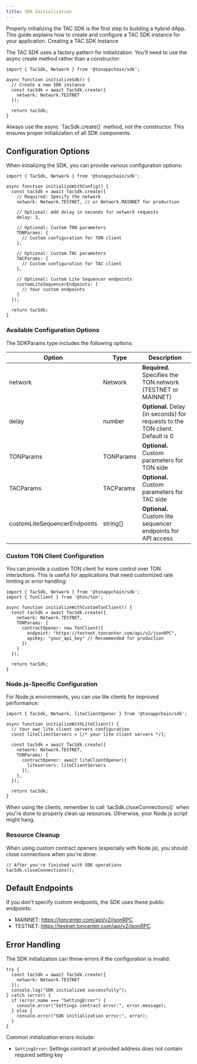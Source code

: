```yaml
---
title: SDK Initialization
---
```


Properly initializing the TAC SDK is the first step to building a hybrid dApp. This guide explains how to create and configure a TAC SDK instance for your application.
Creating a TAC SDK Instance

The TAC SDK uses a factory pattern for initialization. You'll need to use the async create method rather than a constructor:

```tsx
import { TacSdk, Network } from '@tonappchain/sdk';

async function initializeSdk() {
  // Create a new SDK instance
  const tacSdk = await TacSdk.create({
    network: Network.TESTNET
  });
  
  return tacSdk;
}
```
<Note>
  Always use the async `TacSdk.create()` method, not the constructor. This ensures proper initialization of all SDK components.
</Note>

## Configuration Options

When initializing the SDK, you can provide various configuration options:

```tsx
import { TacSdk, Network } from '@tonappchain/sdk';

async function initializeWithConfig() {
  const tacSdk = await TacSdk.create({
    // Required: Specify the network
    network: Network.TESTNET, // or Network.MAINNET for production
    
    // Optional: Add delay in seconds for network requests
    delay: 3,
    
    // Optional: Custom TON parameters
    TONParams: {
      // Custom configuration for TON client
    },
    
    // Optional: Custom TAC parameters
    TACParams: {
      // Custom configuration for TAC client
    },
    
    // Optional: Custom Lite Sequencer endpoints
    customLiteSequencerEndpoints: [
      // Your custom endpoints
    ]
  });
  
  return tacSdk;
}
```

### Available Configuration Options

The SDKParams type includes the following options:

<table>
  <thead>
    <tr>
      <th>Option</th>
      <th>Type</th>
      <th>Description</th>
    </tr>
  </thead>
  <tbody>
    <tr>
      <td>network</td>
      <td>Network</td>
      <td><strong>Required.</strong> Specifies the TON network (TESTNET or MAINNET)</td>
    </tr>
    <tr>
      <td>delay</td>
      <td>number</td>
      <td><strong>Optional.</strong> Delay (in seconds) for requests to the TON client. Default is 0</td>
    </tr>
    <tr>
      <td>TONParams</td>
      <td>TONParams</td>
      <td><strong>Optional.</strong> Custom parameters for TON side</td>
    </tr>
    <tr>
      <td>TACParams</td>
      <td>TACParams</td>
      <td><strong>Optional.</strong> Custom parameters for TAC side</td>
    </tr>
    <tr>
      <td>customLiteSequencerEndpoints</td>
      <td>string[]</td>
      <td><strong>Optional.</strong> Custom lite sequencer endpoints for API access</td>
    </tr>
  </tbody>
</table>


### Custom TON Client Configuration

You can provide a custom TON client for more control over TON interactions. This is useful for applications that need customized rate limiting or error handling:

```tsx
import { TacSdk, Network } from '@tonappchain/sdk';
import { TonClient } from '@ton/ton';

async function initializeWithCustomTonClient() {
  const tacSdk = await TacSdk.create({
    network: Network.TESTNET,
    TONParams: {
      contractOpener: new TonClient({
        endpoint: "https://testnet.toncenter.com/api/v2/jsonRPC",
        apiKey: "your_api_key" // Recommended for production
      })
    }
  });
  
  return tacSdk;
}
```

### Node.js-Specific Configuration

For Node.js environments, you can use lite clients for improved performance:

```tsx 
import { TacSdk, Network, liteClientOpener } from '@tonappchain/sdk';

async function initializeWithLiteClient() {
  // Your own lite client servers configuration
  const liteClientServers = [/* your lite client servers */];
  
  const tacSdk = await TacSdk.create({
    network: Network.TESTNET,
    TONParams: {
      contractOpener: await liteClientOpener({ 
        liteservers: liteClientServers 
      }),
    },
  });
  
  return tacSdk;
}
```

<Warning>
  When using lite clients, remember to call `tacSdk.closeConnections()` when you're done to properly clean up resources. Otherwise, your Node.js script might hang.
</Warning>

### Resource Cleanup

When using custom contract openers (especially with Node.js), you should close connections when you're done:

```tsx
// After you're finished with SDK operations
tacSdk.closeConnections();
```

## Default Endpoints

If you don't specify custom endpoints, the SDK uses these public endpoints:

- MAINNET: https://toncenter.com/api/v2/jsonRPC
- TESTNET: https://testnet.toncenter.com/api/v2/jsonRPC

## Error Handling
The SDK initialization can throw errors if the configuration is invalid:

```tsx
try {
  const tacSdk = await TacSdk.create({
    network: Network.TESTNET
  });
  console.log("SDK initialized successfully");
} catch (error) {
  if (error.name === "SettingError") {
    console.error("Settings contract error:", error.message);
  } else {
    console.error("SDK initialization error:", error);
  }
}
```

Common initialization errors include:

- `SettingError`: Settings contract at provided address does not contain required setting key

